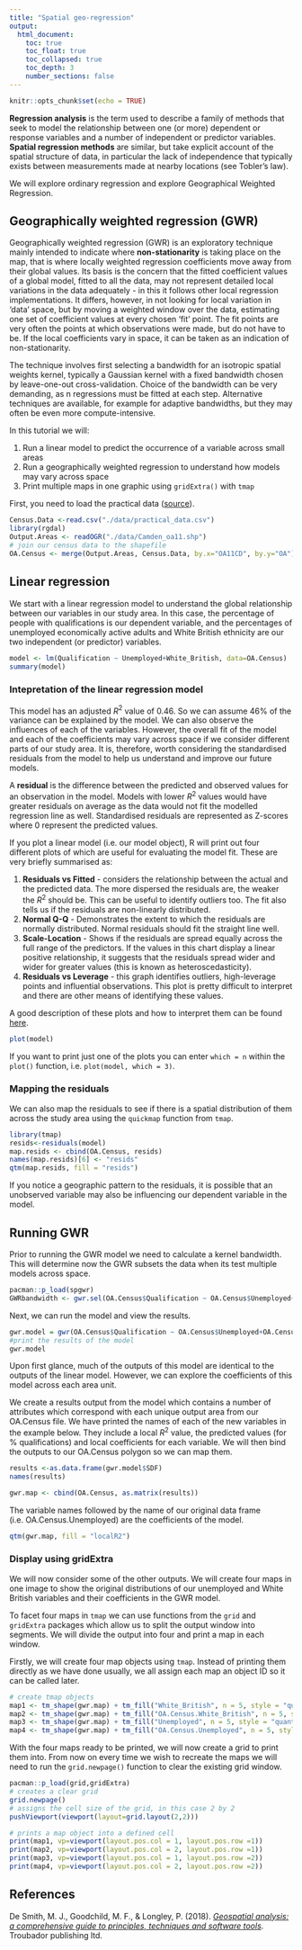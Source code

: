 ```yaml
---
title: "Spatial geo-regression"
output: 
  html_document:
    toc: true
    toc_float: true
    toc_collapsed: true
    toc_depth: 3
    number_sections: false
---
```


```r
knitr::opts_chunk$set(echo = TRUE)
```

**Regression analysis** is the term used to describe a family of methods that seek to model the relationship between one (or more) dependent or response variables and a number of independent or predictor variables. **Spatial regression methods** are similar, but take explicit account of the spatial structure of data, in particular the lack of independence that typically exists between measurements made at nearby locations (see Tobler's law). 

We will explore ordinary regression and explore Geographical Weighted Regression.

## Geographically weighted regression (GWR)

Geographically weighted regression (GWR) is an exploratory technique mainly intended to indicate where **non-stationarity** is taking place on the map, that is where locally weighted regression coefficients move away from their global values. Its basis is the concern that the fitted coefficient values of a global model, fitted to all the data, may not represent detailed local variations in the data adequately - in this it follows other local regression implementations. It differs, however, in not looking for local variation in 'data' space, but by moving a weighted window over the data, estimating one set of coefficient values at every chosen 'fit' point. The fit points are very often the points at which observations were made, but do not have to be. If the local coefficients vary in space, it can be taken as an indication of non-stationarity.

The technique involves first selecting a bandwidth for an isotropic spatial weights kernel, typically a Gaussian kernel with a fixed bandwidth chosen by leave-one-out cross-validation. Choice of the bandwidth can be very demanding, as n regressions must be fitted at each step. Alternative techniques are available, for example for adaptive bandwidths, but they may often be even more compute-intensive.

In this tutorial we will:

1. Run a linear model to predict the occurrence of a variable across small areas
2. Run a geographically weighted regression to understand how models may vary across space
3. Print multiple maps in one graphic using `gridExtra()` with `tmap`

First, you need to load the practical data ([source](https://data.cdrc.ac.uk/tutorial)).

```r
Census.Data <-read.csv("./data/practical_data.csv")
library(rgdal)
Output.Areas <- readOGR("./data/Camden_oa11.shp")
# join our census data to the shapefile
OA.Census <- merge(Output.Areas, Census.Data, by.x="OA11CD", by.y="OA")
```


## Linear regression

We start with a linear regression model to understand the global relationship between our variables in our study area. In this case, the percentage of people with qualifications is our dependent variable, and the percentages of unemployed economically active adults and White British ethnicity are our two independent (or predictor) variables.

```r
model <- lm(Qualification ~ Unemployed+White_British, data=OA.Census)
summary(model)

```

### Intepretation of the linear regression model

This model has an adjusted *R*$^2$ value of 0.46. So we can assume 46% of the variance can be explained by the model. We can also observe the influences of each of the variables. However, the overall fit of the model and each of the coefficients may vary across space if we consider different parts of our study area. It is, therefore, worth considering the standardised residuals from the model to help us understand and improve our future models.

A **residual** is the difference between the predicted and observed values for an observation in the model. Models with lower *R*$^2$ values would have greater residuals on average as the data would not fit the modelled regression line as well. Standardised residuals are represented as Z-scores where 0 represent the predicted values.

If you plot a linear model (i.e. our model object), R will print out four different plots of which are useful for evaluating the model fit. These are very briefly summarised as:

1. **Residuals vs Fitted** - considers the relationship between the actual and the predicted data. The more dispersed the residuals are, the weaker the *R*$^2$ should be. This can be useful to identify outliers too. The fit also tells us if the residuals are non-linearly distributed.
2. **Normal Q-Q** - Demonstrates the extent to which the residuals are normally distributed. Normal residuals should fit the straight line well.
3. **Scale-Location** - Shows if the residuals are spread equally across the full range of the predictors. If the values in this chart display a linear positive relationship, it suggests that the residuals spread wider and wider for greater values (this is known as heteroscedasticity).
4. **Residuals vs Leverage** - this graph identifies outliers, high-leverage points and influential observations. This plot is pretty difficult to interpret and there are other means of identifying these values.

A good description of these plots and how to interpret them can be found [here](http://data.library.virginia.edu/diagnostic-plots/).

```r
plot(model)
```

If you want to print just one of the plots you can enter `which = n` within the `plot()` function, i.e. `plot(model, which = 3)`.

### Mapping the residuals

We can also map the residuals to see if there is a spatial distribution of them across the study area using the `quickmap` function from `tmap`.

```r
library(tmap)
resids<-residuals(model)
map.resids <- cbind(OA.Census, resids) 
names(map.resids)[6] <- "resids"
qtm(map.resids, fill = "resids")
```


If you notice a geographic pattern to the residuals, it is possible that an unobserved variable may also be influencing our dependent variable in the model.

## Running GWR

Prior to running the GWR model we need to calculate a kernel bandwidth. This will determine now the GWR subsets the data when its test multiple models across space.

```r
pacman::p_load(spgwr)
GWRbandwidth <- gwr.sel(OA.Census$Qualification ~ OA.Census$Unemployed+OA.Census$White_British, data=OA.Census,adapt=T)
```

Next, we can run the model and view the results.

```r
gwr.model = gwr(OA.Census$Qualification ~ OA.Census$Unemployed+OA.Census$White_British, data=OA.Census, adapt=GWRbandwidth, hatmatrix=TRUE, se.fit=TRUE) 
#print the results of the model
gwr.model
```

Upon first glance, much of the outputs of this model are identical to the outputs of the linear model. However, we can explore the coefficients of this model across each area unit.

We create a results output from the model which contains a number of attributes which correspond with each unique output area from our OA.Census file. We have printed the names of each of the new variables in the example below. They include a local *R*$^2$  value, the predicted values (for % qualifications) and local coefficients for each variable. We will then bind the outputs to our OA.Census polygon so we can map them.
```r
results <-as.data.frame(gwr.model$SDF)
names(results)
```

```r
gwr.map <- cbind(OA.Census, as.matrix(results))
```

The variable names followed by the name of our original data frame (i.e. OA.Census.Unemployed) are the coefficients of the model.

```r
qtm(gwr.map, fill = "localR2")
```

### Display using gridExtra

We will now consider some of the other outputs. We will create four maps in one image to show the original distributions of our unemployed and White British variables and their coefficients in the GWR model.

To facet four maps in `tmap` we can use functions from the `grid` and `gridExtra` packages which allow us to split the output window into segments. We will divide the output into four and print a map in each window.

Firstly, we will create four map objects using `tmap`. Instead of printing them directly as we have done usually, we all assign each map an object ID so it can be called later.


```r
# create tmap objects
map1 <- tm_shape(gwr.map) + tm_fill("White_British", n = 5, style = "quantile")  + tm_layout(frame = FALSE, legend.text.size = 0.5, legend.title.size = 0.6)
map2 <- tm_shape(gwr.map) + tm_fill("OA.Census.White_British", n = 5, style = "quantile", title = "WB Coefficient") + tm_layout(frame = FALSE, legend.text.size = 0.5, legend.title.size = 0.6)
map3 <- tm_shape(gwr.map) + tm_fill("Unemployed", n = 5, style = "quantile") + tm_layout(frame = FALSE, legend.text.size = 0.5, legend.title.size = 0.6)
map4 <- tm_shape(gwr.map) + tm_fill("OA.Census.Unemployed", n = 5, style = "quantile", title = "Ue Coefficient") + tm_layout(frame = FALSE, legend.text.size = 0.5, legend.title.size = 0.6)
```

With the four maps ready to be printed, we will now create a grid to print them into. From now on every time we wish to recreate the maps we will need to run the `grid.newpage()` function to clear the existing grid window.

```r
pacman::p_load(grid,gridExtra)
# creates a clear grid
grid.newpage()
# assigns the cell size of the grid, in this case 2 by 2
pushViewport(viewport(layout=grid.layout(2,2)))

# prints a map object into a defined cell   
print(map1, vp=viewport(layout.pos.col = 1, layout.pos.row =1))
print(map2, vp=viewport(layout.pos.col = 2, layout.pos.row =1))
print(map3, vp=viewport(layout.pos.col = 1, layout.pos.row =2))
print(map4, vp=viewport(layout.pos.col = 2, layout.pos.row =2))
```

## References

De Smith, M. J., Goodchild, M. F., & Longley, P. (2018). [*Geospatial analysis: a comprehensive guide to principles, techniques and software tools*](https://www.spatialanalysisonline.com/HTML/index.html). Troubador publishing ltd.

